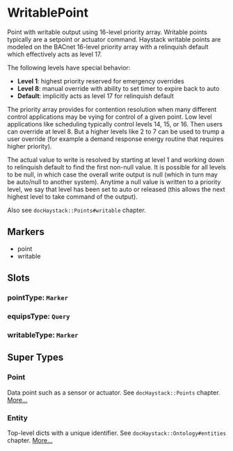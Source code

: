 # WritablePoint
Point with writable output using 16-level priority array.  Writable
points typically are a setpoint or actuator command.  Haystack writable
points are modeled on the BACnet 16-level priority array with a
relinquish default which effectively acts as level 17.

The following levels have special behavior:
 - **Level 1**: highest priority reserved for emergency overrides
 - **Level 8**: manual override with ability to set timer to expire back to auto
 - **Default**: implicitly acts as level 17 for relinquish default

The priority array provides for contention resolution when many different
control applications may be vying for control of a given point. Low level
applications like scheduling typically control levels 14, 15, or 16. Then
users can override at level 8. But a higher levels like 2 to 7 can be used
to trump a user override (for example a demand response energy routine
that requires higher priority).

The actual value to write is resolved by starting at level 1 and working down
to relinquish default to find the first non-null value. It is possible for
all levels to be null, in which case the overall write output is null (which
in turn may be auto/null to another system). Anytime a null value is written
to a priority level, we say that level has been set to auto or released (this
allows the next highest level to take command of the output).

Also see `docHaystack::Points#writable` chapter.
## Markers
- point
- writable

## Slots

### pointType: `Marker`

### equipsType: `Query`

### writableType: `Marker`


## Super Types
### Point
Data point such as a sensor or actuator.
See `docHaystack::Points` chapter. 
[More...](./Point)

### Entity
Top-level dicts with a unique identifier.
See `docHaystack::Ontology#entities` chapter. 
[More...](./Entity)


